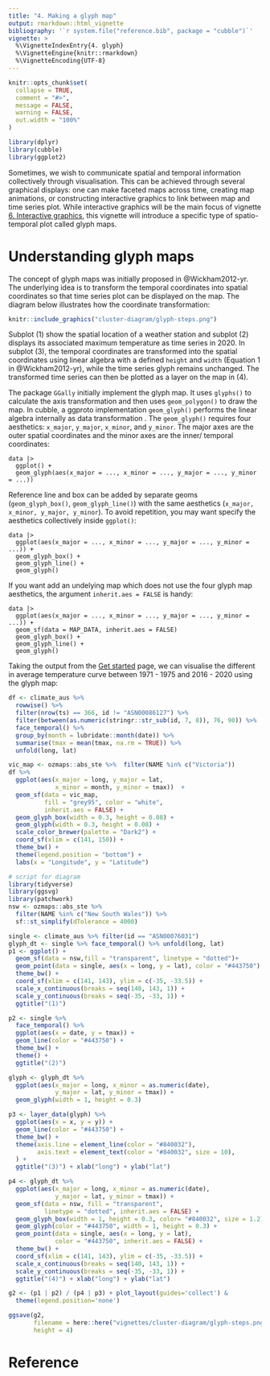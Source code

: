 ```yaml
---
title: "4. Making a glyph map"
output: rmarkdown::html_vignette
bibliography: '`r system.file("reference.bib", package = "cubble")`'
vignette: >
  %\VignetteIndexEntry{4. glyph}
  %\VignetteEngine{knitr::rmarkdown}
  %\VignetteEncoding{UTF-8}
---
```


```r
knitr::opts_chunk$set(
  collapse = TRUE,
  comment = "#>",
  message = FALSE, 
  warning = FALSE,
  out.width = "100%"
)
```

```r
library(dplyr)
library(cubble)
library(ggplot2)
```

Sometimes, we wish to communicate spatial and temporal information collectively through visualisation. This can be achieved through several graphical displays: one can make faceted maps across time, creating map animations, or constructing interactive graphics to link between map and time series plot. While interactive graphics will be the main focus of vignette [6. Interactive graphics](cb6interactive.hml), this vignette will introduce a specific type of spatio-temporal plot called glyph maps.


# Understanding glyph maps

The concept of glyph maps was initially proposed in @Wickham2012-yr. The underlying idea is to transform the temporal coordinates into spatial coordinates so that time series plot can be displayed on the map. The diagram below illustrates how the coordinate transformation:

```r
knitr::include_graphics("cluster-diagram/glyph-steps.png")
```

Subplot (1) show the spatial location of a weather station and subplot (2) displays its associated maximum temperature as time series in 2020. In subplot (3), the temporal coordinates are transformed into the spatial coordinates using linear algebra with a defined `height` and `width` (Equation 1 in @Wickham2012-yr), while the time series glyph remains unchanged. The transformed time series can then be plotted as a layer on the map in (4). 

The package `GGally` initially implement the glyph map. It uses `glyphs()` to calculate the axis transformation and then uses `geom_polygon()` to draw the map. In cubble, a ggproto implementation `geom_glyph()` performs the linear algebra internally as data transformation . The `geom_glyph()` requires four aesthetics: `x_major`, `y_major`, `x_minor`, and `y_minor`. The major axes are the outer spatial coordinates and the minor axes are the inner/ temporal coordinates: 

```
data |> 
  ggplot() +
  geom_glyph(aes(x_major = ..., x_minor = ..., y_major = ..., y_minor = ...))
```

Reference line and box can be added by separate geoms (`geom_glyph_box()`, `geom_glyph_line()`) with the same aesthetics (`x_major, x_minor, y_major, y_minor`). To avoid repetition, you may want specify the aesthetics collectively inside `ggplot()`:

```
data |> 
  ggplot(aes(x_major = ..., x_minor = ..., y_major = ..., y_minor = ...)) +
  geom_glyph_box() + 
  geom_glyph_line() + 
  geom_glyph()
```

If you want add an undelying map which does not use the four glyph map aesthetics, the argument `inherit.aes = FALSE` is handy: 

```
data |> 
  ggplot(aes(x_major = ..., x_minor = ..., y_major = ..., y_minor = ...)) +
  geom_sf(data = MAP_DATA, inherit.aes = FALSE)
  geom_glyph_box() + 
  geom_glyph_line() + 
  geom_glyph()
```
Taking the output from the [Get started](cubble.html) page, we can visualise the different in average temperature curve between 1971 - 1975 and 2016 - 2020 using the glyph map:

```r
df <- climate_aus %>% 
  rowwise() %>% 
  filter(nrow(ts) == 366, id != "ASN00086127") %>% 
  filter(between(as.numeric(stringr::str_sub(id, 7, 8)), 76, 90)) %>% 
  face_temporal() %>% 
  group_by(month = lubridate::month(date)) %>%
  summarise(tmax = mean(tmax, na.rm = TRUE)) %>% 
  unfold(long, lat)
```

```r
vic_map <- ozmaps::abs_ste %>%  filter(NAME %in% c("Victoria"))
df %>% 
  ggplot(aes(x_major = long, y_major = lat, 
             x_minor = month, y_minor = tmax))  + 
  geom_sf(data = vic_map, 
          fill = "grey95", color = "white",
          inherit.aes = FALSE) + 
  geom_glyph_box(width = 0.3, height = 0.08) + 
  geom_glyph(width = 0.3, height = 0.08) + 
  scale_color_brewer(palette = "Dark2") + 
  coord_sf(xlim = c(141, 150)) + 
  theme_bw() + 
  theme(legend.position = "bottom") + 
  labs(x = "Longitude", y = "Latitude")
```

```r
# script for diagram 
library(tidyverse)
library(ggsvg)
library(patchwork)
nsw <- ozmaps::abs_ste %>% 
  filter(NAME %in% c("New South Wales")) %>% 
  sf::st_simplify(dTolerance = 4000)

single <- climate_aus %>% filter(id == "ASN00076031")
glyph_dt <- single %>% face_temporal() %>% unfold(long, lat)
p1 <- ggplot() + 
  geom_sf(data = nsw,fill = "transparent", linetype = "dotted")+ 
  geom_point(data = single, aes(x = long, y = lat), color = "#443750") + 
  theme_bw() + 
  coord_sf(xlim = c(141, 143), ylim = c(-35, -33.5)) + 
  scale_x_continuous(breaks = seq(140, 143, 1)) + 
  scale_y_continuous(breaks = seq(-35, -33, 1)) + 
  ggtitle("(1)")

p2 <- single %>% 
  face_temporal() %>% 
  ggplot(aes(x = date, y = tmax)) + 
  geom_line(color = "#443750") + 
  theme_bw() + 
  theme() + 
  ggtitle("(2)")

glyph <- glyph_dt %>% 
  ggplot(aes(x_major = long, x_minor = as.numeric(date),
             y_major = lat, y_minor = tmax)) + 
  geom_glyph(width = 1, height = 0.3)

p3 <- layer_data(glyph) %>% 
  ggplot(aes(x = x, y = y)) + 
  geom_line(color = "#443750") +
  theme_bw() + 
  theme(axis.line = element_line(color = "#840032"),
        axis.text = element_text(color = "#840032", size = 10),
  ) + 
  ggtitle("(3)") + xlab("long") + ylab("lat")

p4 <- glyph_dt %>% 
  ggplot(aes(x_major = long, x_minor = as.numeric(date),
             y_major = lat, y_minor = tmax)) + 
  geom_sf(data = nsw, fill = "transparent", 
          linetype = "dotted", inherit.aes = FALSE) + 
  geom_glyph_box(width = 1, height = 0.3, color= "#840032", size = 1.2) + 
  geom_glyph(color = "#443750", width = 1, height = 0.3) + 
  geom_point(data = single, aes(x = long, y = lat), 
             color = "#443750", inherit.aes = FALSE) + 
  theme_bw() + 
  coord_sf(xlim = c(141, 143), ylim = c(-35, -33.5)) + 
  scale_x_continuous(breaks = seq(140, 143, 1)) + 
  scale_y_continuous(breaks = seq(-35, -33, 1)) + 
  ggtitle("(4)") + xlab("long") + ylab("lat")

g2 <- (p1 | p2) / (p4 | p3) + plot_layout(guides='collect') &
  theme(legend.position='none')

ggsave(g2, 
       filename = here::here("vignettes/cluster-diagram/glyph-steps.png"), 
       height = 4)
```


# Reference
